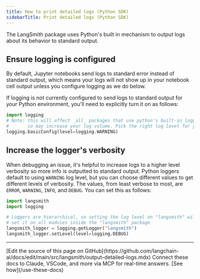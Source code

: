 ```yaml
---
title: How to print detailed logs (Python SDK)
sidebarTitle: Print detailed logs (Python SDK)
---
```


The LangSmith package uses Python's built in  mechanism to output logs about its behavior to standard output.

## Ensure logging is configured

<Note>
By default, Jupyter notebooks send logs to standard error instead of standard output, which means your logs will not show up in your notebook cell output unless you configure logging as we do below.
</Note>

If logging is not currently configured to send logs to standard output for your Python environment, you'll need to explicitly turn it on as follows:

```python
import logging
# Note: this will affect _all_ packages that use python's built-in logging mechanism,
#       so may increase your log volume. Pick the right log level for your use case.
logging.basicConfig(level=logging.WARNING)
```

## Increase the logger's verbosity

When debugging an issue, it's helpful to increase logs to a higher level verbosity so more info is outputted to standard output. Python loggers default to using `WARNING` log level, but you can choose different values to get different levels of verbosity. The values, from least verbose to most, are `ERROR`, `WARNING`, `INFO`, and `DEBUG`. You can set this as follows:


```python
import langsmith
import logging

# Loggers are hierarchical, so setting the log level on "langsmith" will
# set it on all modules inside the "langsmith" package
langsmith_logger = logging.getLogger("langsmith")
langsmith_logger.setLevel(level=logging.DEBUG)
```

---

<Callout icon="pen-to-square" iconType="regular">
    [Edit the source of this page on GitHub](https://github.com/langchain-ai/docs/edit/main/src/langsmith/output-detailed-logs.mdx)
</Callout>
<Tip icon="terminal" iconType="regular">
    Connect these docs to Claude, VSCode, and more via MCP for    real-time answers. [See how](/use-these-docs)
</Tip>
